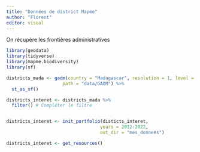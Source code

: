 ```yaml
---
title: "Données de district Mapme"
author: "Florent"
editor: visual
---
```


On récupère les frontières administratives

```r
library(geodata)
library(tidyverse)
library(mapme.biodiversity)
library(sf)

districts_mada <- gadm(country = "Madagascar", resolution = 1, level = 4, 
                     path = "data/GADM") %>%
  st_as_sf()

districts_interet <- districts_mada %>%
  filter() # Compléter le filtre


districts_interet <- init_portfolio(disticts_interet,
                                   years = 2012:2022,
                                   out_dir = "mes_donnees")

districts_interet <- get_resources()

```

